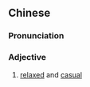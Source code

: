 {{also|轻舒}}
==Chinese==
{{zh-forms|s=轻舒}}

===Pronunciation===
{{zh-pron
|m=qīngshū
|cat=a
}}

===Adjective===
{{zh-adj}}

# {{lb|zh|literary}} [[relaxed]] and [[casual]]